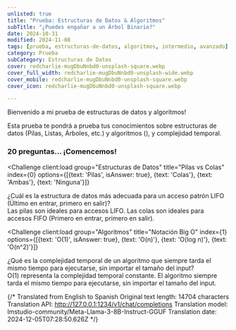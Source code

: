 ```yaml
---
unlisted: true
title: "Prueba: Estructuras de Datos & Algoritmos"
subTitle: "¿Puedes engañar a un Árbol Binario?"
date: 2024-10-31
modified: 2024-11-08
tags: [prueba, estructuras-de-datos, algoritmos, intermedio, avanzado]
category: Prueba
subCategory: Estructuras de Datos
cover: redcharlie-mugDbuNnbd0-unsplash-square.webp
cover_full_width: redcharlie-mugDbuNnbd0-unsplash-wide.webp
cover_mobile: redcharlie-mugDbuNnbd0-unsplash-square.webp
cover_icon: redcharlie-mugDbuNnbd0-unsplash-square.webp

---
```



<section class="inset">Bienvenido a mi prueba de estructuras de datos y algoritmos!</section>

Esta prueba te pondrá a prueba tus conocimientos sobre estructuras de datos (Pilas, Listas, Árboles, etc.) y algoritmos (), y complejidad temporal.

### 20 preguntas... ¡Comencemos!

<QuizUI>

<Challenge
  client:load
  group="Estructuras de Datos"
  title="Pilas vs Colas"
  index={0}
  options={[{text: 'Pilas', isAnswer: true}, {text: 'Colas'}, {text: 'Ambas'}, {text: 'Ninguna'}]}
>
  <slot name="pregunta">
    <div className="pregunta">¿Cuál es la estructura de datos más adecuada para un acceso patrón LIFO (Último en entrar, primero en salir)?</div>
  </slot>

  <slot name='hints'>
  </slot>

  <slot name='explicación'>
    <div className="explicación">Las pilas son ideales para accesos LIFO. Las colas son ideales para accesos FIFO (Primero en entrar, primero en salir).</div>
  </slot>

</Challenge>

<Challenge
  client:load
  group="Algoritmos"
  title="Notación Big O"
  index={1}
  options={[{text: 'O(1)', isAnswer: true}, {text: 'O(n)'}, {text: 'O(log n)'}, {text: 'O(n^2)'}]}
>
  <slot name="pregunta">
    <div className="pregunta">¿Qué es la complejidad temporal de un algoritmo que siempre tarda el mismo tiempo para ejecutarse, sin importar el tamaño del input?</div>
  </slot>

  <slot name='hints'>
  </slot>

  <slot name='explicación'>
    <div className="explicación">O(1) representa la complejidad temporal constante. El algoritmo siempre tarda el mismo tiempo para ejecutarse, sin importar el tamaño del input.</div>
  </slot>

</Challenge>

</QuizUI>

{/* Translated from English to Spanish
Original text length: 14704 characters
Translation API: http://127.0.0.1:1234/v1/chat/completions
Translation model: lmstudio-community/Meta-Llama-3-8B-Instruct-GGUF
Translation date: 2024-12-05T07:28:50.626Z */}


